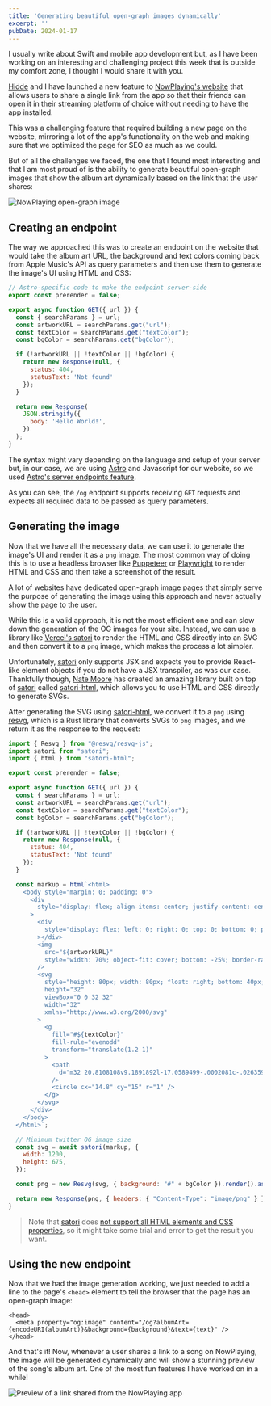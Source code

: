 ```yaml
---
title: 'Generating beautiful open-graph images dynamically'
excerpt: ''
pubDate: 2024-01-17
---
```


I usually write about Swift and mobile app development but, as I have been working on an interesting and challenging project this week that is outside my comfort zone, I thought I would share it with you.

[Hidde](https://twitter.com/hiddevdploeg) and I have launched a new feature to [NowPlaying's website](https://nowplaying.page) that allows users to share a single link from the app so that their friends can open it in their streaming platform of choice without needing to have the app installed.

This was a challenging feature that required building a new page on the website, mirroring a lot of the app's functionality on the web and making sure that we optimized the page for SEO as much as we could.

But of all the challenges we faced, the one that I found most interesting and that I am most proud of is the ability to generate beautiful open-graph images that show the album art dynamically based on the link that the user shares:

![NowPlaying open-graph image](/assets/posts/generating-beautiful-open-graph-images-dynamically/og.webp)

## Creating an endpoint

The way we approached this was to create an endpoint on the website that would take the album art URL, the background and text colors coming back from Apple Music's API as query parameters and then use them to generate the image's UI using HTML and CSS:

```javascript:og.js
// Astro-specific code to make the endpoint server-side
export const prerender = false;

export async function GET({ url }) {
  const { searchParams } = url;
  const artworkURL = searchParams.get("url");
  const textColor = searchParams.get("textColor");
  const bgColor = searchParams.get("bgColor");

  if (!artworkURL || !textColor || !bgColor) {
    return new Response(null, {
      status: 404,
      statusText: 'Not found'
    });
  }

  return new Response(
    JSON.stringify({
      body: 'Hello World!',
    })
  );
}
```

The syntax might vary depending on the language and setup of your server but, in our case, we are using [Astro](https://astro.build) and Javascript for our website, so we used [Astro's server endpoints feature](https://docs.astro.build/en/core-concepts/endpoints/#server-endpoints-api-routes).

As you can see, the `/og` endpoint supports receiving `GET` requests and expects all required data to be passed as query parameters.

## Generating the image

Now that we have all the necessary data, we can use it to generate the image's UI and render it as a `png` image. The most common way of doing this is to use a headless browser like [Puppeteer](https://pptr.dev) or [Playwright](https://playwright.dev) to render HTML and CSS and then take a screenshot of the result.

A lot of websites have dedicated open-graph image pages that simply serve the purpose of generating the image using this approach and never actually show the page to the user.

While this is a valid approach, it is not the most efficient one and can slow down the generation of the OG images for your site. Instead, we can use a library like [Vercel's satori](https://github.com/vercel/satori) to render the HTML and CSS directly into an SVG and then convert it to a `png` image, which makes the process a lot simpler.

Unfortunately, [satori](https://github.com/vercel/satori) only supports JSX and expects you to provide React-like element objects if you do not have a JSX transpiler, as was our case. Thankfully though, [Nate Moore](https://twitter.com/n_moore?lang=en) has created an amazing library built on top of [satori](https://github.com/vercel/satori) called [satori-html](https://github.com/natemoo-re/satori-html), which allows you to use HTML and CSS directly to generate SVGs.

After generating the SVG using [satori-html](https://github.com/natemoo-re/satori-html), we convert it to a `png` using [resvg](https://github.com/RazrFalcon/resvg), which is a Rust library that converts SVGs to `png` images, and we return it as the response to the request:

```javascript:og.js
import { Resvg } from "@resvg/resvg-js";
import satori from "satori";
import { html } from "satori-html";

export const prerender = false;

export async function GET({ url }) {
  const { searchParams } = url;
  const artworkURL = searchParams.get("url");
  const textColor = searchParams.get("textColor");
  const bgColor = searchParams.get("bgColor");

  if (!artworkURL || !textColor || !bgColor) {
    return new Response(null, {
      status: 404,
      statusText: 'Not found'
    });
  }

  const markup = html`<html>
    <body style="margin: 0; padding: 0">
      <div
        style="display: flex; align-items: center; justify-content: center; height: 100vh; width: 100vw; overflow: hidden; position: relative;"
      >
        <div
          style="display: flex; left: 0; right: 0; top: 0; bottom: 0; position: absolute; background-image: url(${artworkURL}); background-size: 100%; background-repeat: no-repeat; background-position: center; filter: blur(40px); opacity: 0.75;"
        ></div>
        <img
          src="${artworkURL}"
          style="width: 70%; object-fit: cover; bottom: -25%; border-radius: 14px; box-shadow: 0px 0px 3px rgba(0,0,0, 0.2), 0px 7px 14px rgba(0,0,0, 0.3); border: 2.343718px solid rgba(151,151,151, 1);"
        />
        <svg
          style="height: 80px; width: 80px; float: right; bottom: 40px; right: 52px; position: absolute;"
          height="32"
          viewBox="0 0 32 32"
          width="32"
          xmlns="http://www.w3.org/2000/svg"
        >
          <g
            fill="#${textColor}"
            fill-rule="evenodd"
            transform="translate(1.2 1)"
          >
            <path
              d="m32 20.8108108v9.1891892l-17.0589499-.0002081c-.026359.0001387-.0527342.0002081-.0791254.0002081-8.20801437 0-14.8619247-6.7157288-14.8619247-15 0-8.28427125 6.65391033-15 14.8619247-15 8.2080143 0 14.8619247 6.71572875 14.8619247 15 0 1.2584111-.1535371 2.4806284-.4427359 3.6486106l-9.9382961.0003084c.7983523-.9974294 1.2764295-2.266825 1.2764295-3.648919 0-3.2092222-2.577641-5.81081081-5.7573222-5.81081081-3.1796813 0-5.75732219 2.60158861-5.75732219 5.81081081s2.57764089 5.8108108 5.75732219 5.8108108z"
            />
            <circle cx="14.8" cy="15" r="1" />
          </g>
        </svg>
      </div>
    </body>
  </html>`;

  // Minimum twitter OG image size
  const svg = await satori(markup, {
    width: 1200,
    height: 675,
  });

  const png = new Resvg(svg, { background: "#" + bgColor }).render().asPng();

  return new Response(png, { headers: { "Content-Type": "image/png" } });
}
```

> Note that [satori](https://github.com/vercel/satori) does [not support all HTML elements and CSS properties](https://github.com/vercel/satori#html-elements), so it might take some trial and error to get the result you want.

## Using the new endpoint

Now that we had the image generation working, we just needed to add a line to the page's `<head>` element to tell the browser that the page has an open-graph image:

```html:SongPage.astro
<head>
  <meta property="og:image" content="/og?albumArt={encodeURI(albumArt)}&background={background}&text={text}" />
</head>
```

And that's it! Now, whenever a user shares a link to a song on NowPlaying, the image will be generated dynamically and will show a stunning preview of the song's album art. One of the most fun features I have worked on in a while!

![Preview of a link shared from the NowPlaying app](/assets/posts/generating-beautiful-open-graph-images-dynamically/preview.webp)
